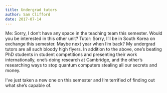 ```yaml
---
title: Undergrad tutors
author: Sam Clifford
date: 2017-07-14
---
```


Me: Sorry, I don't have any space in the teaching team this semester. Would you be interested in this other unit? Tutor: Sorry, I'll be in South Korea on exchange this semester. Maybe next year when I'm back? My undergrad tutors are all such bloody high flyers. In addition to the above, one's beating PhD students in student competitions and presenting their work internationally, one's doing research at Cambridge, and the other's researching ways to stop quantum computers stea<span class="text_exposed_show">ling all our secrets and money.</span>

<div class="text_exposed_show">I've just taken a new one on this semester and I'm terrified of finding out what she's capable of.</div>